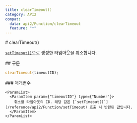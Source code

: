 ```yaml
---
title: clearTimeout()
category: API2
compat:
  data: api2/Function/clearTimeout
  feature: "*"
---
```


<Section>
  # clearTimeout()

  [`setTimeout()`](/reference/api2/Function/setTimeout)으로 생성한 타임아웃을 취소합니다.
</Section>
<Section>
  ## 구문

  ~~~js
  clearTimeout(timeoutID);
  ~~~

  <Section>
    ### 매개변수

    <ParamList>
      <ParamItem param={"timeoutID"} type={"Number"}>
        취소할 타임아웃의 ID. 해당 값은 [`setTimeout()`](/reference/api2/Function/setTimeout) 호출 시 반환된 값입니다.
      </ParamItem>
    </ParamList>
  </Section>
</Section>